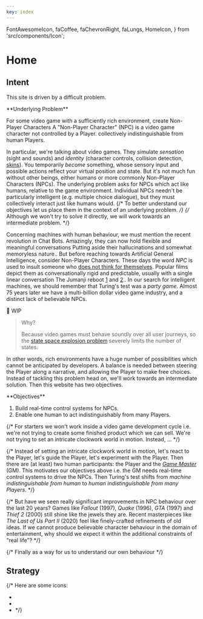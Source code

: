 ```yaml
---
key: index
---
```


  FontAwesomeIcon,
  faCoffee,
  faChevronRight,
  faLungs,
  HomeIcon,
} from 'src/components/Icon';


# Home

## Intent

This site is driven by a difficult problem. 

<Card> 
**Underlying Problem**

For some video game with a sufficiently rich environment,
create Non-Player Characters <SideNote>A "Non-Player Character" (NPC) is a video game character not controlled by a Player.</SideNote>
collectively indistinguishable from human Players.
</Card>

In particular, we're talking about video games.
They simulate _sensation_ (sight and sounds) and _identity_ (character controls, collision detection, [skins](https://namemc.com/minecraft-skins/random)).
You temporarily _become_ something, whose sensory input and possible actions reflect your virtual position and state.
But it's not much fun without other beings, either humans or more commonly Non-Player Characters (NPCs).
The underlying problem asks for NPCs which act like humans, relative to the game environment.
Individual NPCs needn't be particularly intelligent (e.g. multiple choice dialogue), but they must collectively interact just like humans would.
{/* To better understand our objectives let us place them in the context of an underlying problem. */}
{/* Although we won't try to solve it directly, we will work towards an intermediate problem. */}

Concerning machines with human behaviour, we must mention the recent revolution in Chat Bots.
Amazingly, they can now hold flexible and meaningful conversations <SideNote>Putting aside their hallucinations and somewhat memoryless nature.</SideNote>.
But before reaching towards Artificial General Intelligence,
consider Non-Player Characters. 
These days the word _NPC_ is used to insult someone who [does not think for themselves](https://en.wikipedia.org/wiki/NPC_(meme)).
Popular films depict them as conversationally rigid and predictable,
usually with a single linear conversation <SideNote>The Jumanji reboot [1](https://en.wikipedia.org/wiki/Jumanji:_Welcome_to_the_Jungle) and [2](https://en.wikipedia.org/wiki/Jumanji:_The_Next_Level).</SideNote>.
In our search for intelligent machines, we should remember that Turing's test was a _party game_.
Almost 75 years later we have a multi-billion dollar video game industry,
and a distinct lack of believable NPCs.

🚧 WIP

> Why?
>
> Because video games must behave soundly over all user journeys,
> so the [state space explosion problem](https://en.wikipedia.org/wiki/Combinatorial_explosion) severely limits the number of states.

In other words, rich environments have a huge number of possibilities which cannot be anticipated by developers.
A balance is needed between steering the Player along a narrative,
and allowing the Player to make free choices.
Instead of tackling this problem head on, we'll work towards an intermediate solution.
Then this website has two objectives.

<Card>
**Objectives**

1. Build real-time control systems for NPCs.
2. Enable one human to act indistinguishably from many Players.
</Card>


{/* For starters we won't work inside a video game development cycle i.e.
we're not trying to create some finished product which we can sell.
We're not trying to set an intricate clockwork world in motion.
Instead, ... */}

{/* Instead of setting an intricate clockwork world in motion,
let's react to the Player,
let's guide the Player,
let's experiment with the Player.
Then there are (at least) two human participants: the Player and the [_Game Master_](https://en.wikipedia.org/wiki/Gamemaster) (GM).
This motivates our objectives above i.e. the GM needs real-time control systems to drive the NPCs.
Then Turing's test shifts from _machine indistinguishable from human_ to _human indistinguishable from many Players_. */}


{/* But have we seen really significant improvements in NPC behaviour over the last 20 years?
Games like _Fallout_ (1997), _Quake_ (1996), _GTA_ (1997) and _Thief 2_ (2000) still shine like the jewels they are.
Recent masterpieces like _The Last of Us Part II_ (2020) feel like finely-crafted refinements of old ideas.
If we cannot produce believable character behaviour in the domain of entertainment,
why should we expect it within the additional constraints of "real life"? */}

{/* Finally as a way for us to understand our own behaviour */}

## Strategy

{/* 
Here are some icons:
- <FontAwesomeIcon icon={faChevronRight} size="1x" />
- <FontAwesomeIcon icon={faCoffee} size="1x" />
- <FontAwesomeIcon icon={faLungs} size="1x" /> */}

